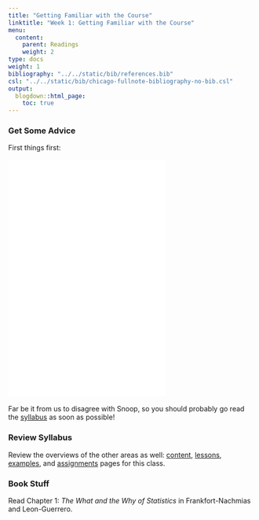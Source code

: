 ```yaml
---
title: "Getting Familiar with the Course"
linktitle: "Week 1: Getting Familiar with the Course"
menu:
  content:
    parent: Readings
    weight: 2
type: docs
weight: 1
bibliography: "../../static/bib/references.bib"
csl: "../../static/bib/chicago-fullnote-bibliography-no-bib.csl"
output:
  blogdown::html_page:
    toc: true
---
```


### Get Some Advice
First things first:
<br>
<br>
<iframe src="/videos/snoop_syllabus.mp4" width="320" height="480" frameBorder="0">Read the syllabus.</iframe>
<br>
<br>Far be it from us to disagree with Snoop, so you should probably go read the [syllabus](/syllabus/) as soon as possible!

### Review Syllabus
Review the overviews of the other areas as well: [content](/content/), [lessons](/lesson/), [examples](/example/), and [assignments](/assigment/) pages for this class.

### Book Stuff
Read Chapter 1: *The What and the Why of Statistics* in Frankfort-Nachmias and Leon-Guerrero. 



